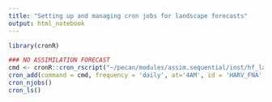```yaml
---
title: "Setting up and managing cron jobs for landscape forecasts"
output: html_notebook
---
```


```r
library(cronR)

### NO ASSIMILATION FORECAST
cmd <- cronR::cron_rscript("~/pecan/modules/assim.sequential/inst/hf_landscape/05C_SDA_Workflow_NA.forecast.R")
cron_add(command = cmd, frequency = 'daily', at='4AM', id = 'HARV_FNA', description = "Harvard Forest landscape forecast, No Assimilated data")
cron_njobs()
cron_ls()

```

